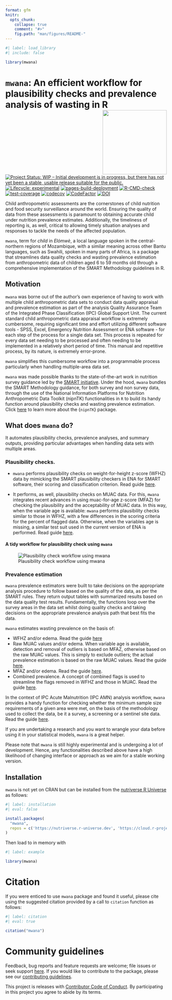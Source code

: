 ```yaml
---
format: gfm
knitr:
  opts_chunk: 
    collapse: true
    comment: "#>"
    fig.path: "man/figures/README-"
---
```


<!-- README.md is generated from README.Rmd. Please edit that file -->
```r
#| label: load_library
#| include: false

library(mwana)
```

# `mwana`: An efficient workflow for plausibility checks and prevalence analysis of wasting in R <img src="man/figures/logo.png" align="right" width="200px" />

<!-- badges: start -->
[![Project Status: WIP – Initial development is in progress, but there has not yet been a stable, usable release suitable for the public.](https://www.repostatus.org/badges/latest/wip.svg)](https://www.repostatus.org/#wip)
[![Lifecycle: experimental](https://img.shields.io/badge/lifecycle-experimental-orange.svg)](https://lifecycle.r-lib.org/articles/stages.html#experimental)
[![pages-build-deployment](https://github.com/nutriverse/mwana/actions/workflows/pages/pages-build-deployment/badge.svg)](https://github.com/nutriverse/mwana/actions/workflows/pages/pages-build-deployment)
[![R-CMD-check](https://github.com/nutriverse/mwana/actions/workflows/R-CMD-check.yaml/badge.svg)](https://github.com/nutriverse/mwana/actions/workflows/R-CMD-check.yaml)
[![test-coverage](https://github.com/nutriverse/mwana/actions/workflows/test-coverage.yaml/badge.svg)](https://github.com/nutriverse/mwana/actions/workflows/test-coverage.yaml)
[![codecov](https://codecov.io/gh/nutriverse/mwana/graph/badge.svg?token=kUUp1WOlSi)](https://codecov.io/gh/nutriverse/mwana)
[![CodeFactor](https://www.codefactor.io/repository/github/nutriverse/mwana/badge)](https://www.codefactor.io/repository/github/nutriverse/mwana)
[![DOI](https://zenodo.org/badge/867609177.svg)](https://zenodo.org/badge/latestdoi/867609177)
<!-- badges: end -->

Child anthropometric assessments are the cornerstones of child nutrition and food security surveillance around the world. Ensuring the quality of data from these assessments is paramount to obtaining accurate child under nutrition prevalence estimates. Additionally, the timeliness of reporting is, as well, critical to allowing timely situation analyses and responses to tackle the needs of the affected population.  

`mwana`, term for *child* in *Elómwè*, a local language spoken in the central-northern regions of Mozambique, with a similar meaning across other Bantu languages, such as Swahili, spoken in many parts of Africa, is a package that streamlines data quality checks and wasting prevalence estimation from anthropometric data of children aged 6 to 59 months old through a comprehensive implementation of the SMART Methodology guidelines in R.

## Motivation

`mwana` was borne out of the author’s own experience of having to work with multiple child anthropometric data sets to conduct data quality appraisal and prevalence estimation as part of the analysis Quality Assurance Team of the Integrated Phase Classification (IPC) Global Support Unit. The current standard child anthropometric data appraisal workflow is extremely cumbersome, requiring significant time and effort utilizing different software tools - SPSS, Excel, Emergency Nutrition Assessment or ENA software - for each step of the process for a single data set. This process is repeated for every data set needing to be processed and often needing to be implemented in a relatively short period of time. This manual and repetitive process, by its nature, is extremely error-prone.  

`mwana` simplifies this cumbersome workflow into a programmable process particularly when handling multiple-area data set.

:::{.callout-note}
`mwana` was made possible thanks to the state-of-the-art work in nutrition survey guidance led by the [SMART initiative](https://smartmethodology.org). Under the hood, `mwana` bundles the SMART Methodology guidance, for both survey and non survey data, through the use of the National Information Platforms for Nutrition Anthropometric Data Toolkit (nipnTK) functionalities in `R` to build its handy function around plausibility checks and wasting prevalence estimation. Click [here](https://github.com/nutriverse/nipnTK) to learn more about the {`nipnTK`} package. 
:::

## What does `mwana` do?

It automates plausibility checks, prevalence analyses, and summary outputs, providing particular advantages when handling data sets with multiple areas.

### Plausibility checks. 

  + `mwana` performs plausibility checks on weight-for-height z-score (WFHZ) data by mimicking the SMART plausibility checkers in ENA for SMART software, their scoring and classification criterion. Read guide [here](https://nutriverse.io/mwana/articles/plausibility.html#plausibility-check-on-wfhz-data).

  + It performs, as well, plausibility checks on MUAC data. For this, `mwana` integrates recent advances in using muac-for-age z-score (MFAZ) for checking the plausibility and the acceptability of MUAC data. In this way, when the variable age is available: `mwana` performs plausibility checks similar to those in WFHZ, with a few differences in the scoring criteria for the percent of flagged data. Otherwise, when the variables age is missing, a similar test suit used in the current version of ENA is performed. Read guide [here](https://nutriverse.io/mwana/articles/plausibility.html#plausibility-check-on-mfaz-data).

#### A tidy workflow for plausibility check using `mwana`

![Plausibility check workflow using mwana](man/figures/workflow.png){#fig-workflow}

### Prevalence estimation

`mwana` prevalence estimators were built to take decisions on the appropriate analysis procedure to follow based on the quality of the data, as per the SMART rules. They return output tables with summarized results based on the data quality test results. Fundamentally, the functions loop over the survey areas in the data set whilst doing quality checks and taking decisions on the appropriate prevalence analysis path that best fits the data.  

`mwana` estimates wasting prevalence on the basis of: 

  + WFHZ and/or edema. Read the guide [here](https://nutriverse.io/mwana/articles/prevalence.html#sec-prevalence-wfhz) 
  + Raw MUAC values and/or edema. When variable age is available, detection and removal of outliers is based on MFAZ, otherwise based on the raw MUAC values. This is simply to exclude outliers; the actual prevalence estimation is based on the raw MUAC values. Read the guide [here](https://nutriverse.io/mwana/articles/prevalence.html#sec-prevalence-muac).
  + MFAZ and/or edema. Read the guide [here](https://nutriverse.io/mwana/articles/prevalence.html#estimation-of-the-prevalence-of-wasting-based-on-mfaz).
  + Combined prevalence. A concept of combined flags is used to streamline the flags removed in WFHZ and those in MUAC. Read the guide [here](https://nutriverse.io/mwana/articles/prevalence.html#estimation-of-the-combined-prevalence-of-wasting).

In the context of IPC Acute Malnutrition (IPC AMN) analysis workflow, `mwana` provides a handy function for checking whether the minimum sample size requirements of a given area were met, on the basis of the methodology used to collect the data, be it a survey, a screening or a sentinel site data. Read the guide [here](https://nutriverse.io/mwana/articles/ipc_amn_check.html).

:::{.callout-tip}
If you are undertaking a research and you want to wrangle your data before using it in your statistical models, `mwana` is a great helper.
:::

:::{.callout-warning}
Please note that `mwana` is still highly experimental and is undergoing a lot of development. Hence, any functionalities described above have a high likelihood of changing interface or approach as we aim for a stable working version.
:::

## Installation

`mwana` is not yet on CRAN but can be installed from the [nutriverse R Universe](https://nutriverse.r-universe.dev) as follows:

```r
#| label: installation
#| eval: false

install.packages(
  "mwana",
  repos = c('https://nutriverse.r-universe.dev', 'https://cloud.r-project.org')
)
```

Then load to in memory with
```r
#| label: example

library(mwana)
```

# Citation

If you were enticed to use `mwana` package and found it useful, please cite using the suggested citation provided by a call to `citation` function as follows:

```r
#| label: citation
#| eval: true

citation("mwana")
```

# Community guidelines  

Feedback, bug reports and feature requests are welcome; file issues or seek support [here](https://github.com/nutriverse/mwana/issues). If you would like to contribute to the package, please see our [contributing guidelines](https://nutriverse.io/mwana/CONTRIBUTING.html).  

This project is releases with [Contributor Code of Conduct](https://nutriverse.io/mwana/CODE_OF_CONDUCT.html). By participating in this project you agree to abide by its terms.
